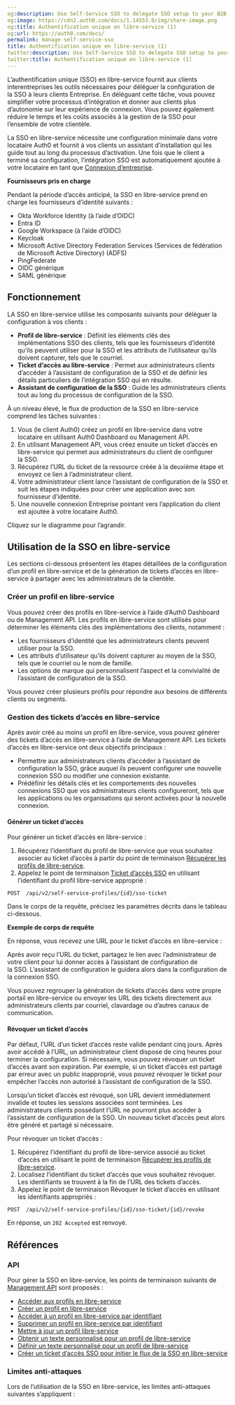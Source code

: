 ```yaml
---
og:description: Use Self-Service SSO to delegate SSO setup to your B2B customers.
og:image: https://cdn2.auth0.com/docs/1.14553.0/img/share-image.png
og:title: Authentification unique en libre-service (1)
og:url: https://auth0.com/docs/
permalink: manage-self-service-sso
title: Authentification unique en libre-service (1)
twitter:description: Use Self-Service SSO to delegate SSO setup to your B2B customers.
twitter:title: Authentification unique en libre-service (1)
---
```




L’authentification unique (SSO) en libre-service fournit aux clients interentreprises les outils nécessaires pour déléguer la configuration de la SSO à leurs clients Entreprise. En déléguant cette tâche, vous pouvez simplifier votre processus d’intégration et donner aux clients plus d’autonomie sur leur expérience de connexion. Vous pouvez également réduire le temps et les coûts associés à la gestion de la SSO pour l’ensemble de votre clientèle. 

La SSO en libre-service nécessite une configuration minimale dans votre locataire Auth0 et fournit à vos clients un assistant d’installation qui les guide tout au long du processus d’activation. Une fois que le client a terminé sa configuration, l’intégration SSO est automatiquement ajoutée à votre locataire en tant que [Connexion d’entreprise](/enterprise-connections).

**Fournisseurs pris en charge**

Pendant la période d’accès anticipé, la SSO en libre-service prend en charge les fournisseurs d’identité suivants :

* Okta Workforce Identity (à l’aide d’OIDC)
* Entra ID
* Google Workspace (à l’aide d’OIDC)
* Keycloak
* Microsoft Active Directory Federation Services (Services de fédération de Microsoft Active Directory) (ADFS)
* PingFederate
* OIDC générique
* SAML générique

## Fonctionnement

LA SSO en libre-service utilise les composants suivants pour déléguer la configuration à vos clients :

* **Profil de libre-service** : Définit les éléments clés des implémentations SSO des clients, tels que les fournisseurs d’identité qu’ils peuvent utiliser pour la SSO et les attributs de l’utilisateur qu’ils doivent capturer, tels que le courriel.
* **Ticket d’accès au libre-service** : Permet aux administrateurs clients d’accéder à l’assistant de configuration de la SSO et de définir les détails particuliers de l’intégration SSO qui en résulte.
* **Assistant de configuration de la SSO** : Guide les administrateurs clients tout au long du processus de configuration de la SSO.

À un niveau élevé, le flux de production de la SSO en libre-service comprend les tâches suivantes : 

1. Vous (le client Auth0) créez un profil en libre-service dans votre locataire en utilisant Auth0 Dashboard ou Management API.
2. En utilisant Management API, vous créez ensuite un ticket d’accès en libre-service qui permet aux administrateurs du client de configurer la SSO.
3. Récupérez l’URL du ticket de la ressource créée à la deuxième étape et envoyez ce lien à l’administrateur client.
4. Votre administrateur client lance l’assistant de configuration de la SSO et suit les étapes indiquées pour créer une application avec son fournisseur d’identité.
5. Une nouvelle connexion Entreprise pointant vers l’application du client est ajoutée à votre locataire Auth0.

Cliquez sur le diagramme pour l’agrandir.

## Utilisation de la SSO en libre-service

Les sections ci-dessous présentent les étapes détaillées de la configuration d’un profil en libre-service et de la génération de tickets d’accès en libre-service à partager avec les administrateurs de la clientèle.

### Créer un profil en libre-service

Vous pouvez créer des profils en libre-service à l’aide d’Auth0 Dashboard ou de Management API. Les profils en libre-service sont utilisés pour déterminer les éléments clés des implémentations des clients, notamment :

* Les fournisseurs d’identité que les administrateurs clients peuvent utiliser pour la SSO.
* Les attributs d’utilisateur qu’ils doivent capturer au moyen de la SSO, tels que le courriel ou le nom de famille.
* Les options de marque qui personnalisent l’aspect et la convivialité de l’assistant de configuration de la SSO.

Vous pouvez créer plusieurs profils pour répondre aux besoins de différents clients ou segments. 



### Gestion des tickets d’accès en libre-service

Après avoir créé au moins un profil en libre-service, vous pouvez générer des tickets d’accès en libre-service à l’aide de Management API. Les tickets d’accès en libre-service ont deux objectifs principaux :

* Permettre aux administrateurs clients d’accéder à l’assistant de configuration la SSO, grâce auquel ils peuvent configurer une nouvelle connexion SSO ou modifier une connexion existante.
* Prédéfinir les détails clés et les comportements des nouvelles connexions SSO que vos administrateurs clients configureront, tels que les applications ou les organisations qui seront activées pour la nouvelle connexion.

#### Générer un ticket d’accès

Pour générer un ticket d’accès en libre-service :

1. Récupérez l’identifiant du profil de libre-service que vous souhaitez associer au ticket d’accès à partir du point de terminaison [Récupérer les profils de libre-service](/api/management/v2/self-service-profiles/get-self-service-profiles).
2. Appelez le point de terminaison [Ticket d’accès SSO](/api/management/v2/self-service-profiles/post-sso-ticket) en utilisant l’identifiant du profil libre-service approprié :

`POST  /api/v2/self-service-profiles/{id}/sso-ticket`

Dans le corps de la requête, précisez les paramètres décrits dans le tableau ci-dessous.





**Exemple de corps de requête**



En réponse, vous recevez une URL pour le ticket d’accès en libre-service : 





Après avoir reçu l’URL du ticket, partagez le lien avec l’administrateur de votre client pour lui donner accès à l’assistant de configuration de la SSO. L’assistant de configuration le guidera alors dans la configuration de la connexion SSO.

Vous pouvez regrouper la génération de tickets d’accès dans votre propre portail en libre-service ou envoyer les URL des tickets directement aux administrateurs clients par courriel, clavardage ou d’autres canaux de communication.

#### Révoquer un ticket d’accès

Par défaut, l’URL d’un ticket d’accès reste valide pendant cinq jours. Après avoir accédé à l’URL, un administrateur client dispose de cinq heures pour terminer la configuration. Si nécessaire, vous pouvez révoquer un ticket d’accès avant son expiration. Par exemple, si un ticket d’accès est partagé par erreur avec un public inapproprié, vous pouvez révoquer le ticket pour empêcher l’accès non autorisé à l’assistant de configuration de la SSO. 

Lorsqu’un ticket d’accès est révoqué, son URL devient immédiatement invalide et toutes les sessions associées sont terminées. Les administrateurs clients possédant l’URL ne pourront plus accéder à l’assistant de configuration de la SSO. Un nouveau ticket d’accès peut alors être généré et partagé si nécessaire.

Pour révoquer un ticket d’accès :

1. Récupérez l’identifiant du profil de libre-service associé au ticket d’accès en utilisant le point de terminaison [Récupérer les profils de libre-service](/api/management/v2/self-service-profiles/get-self-service-profiles).
2. Localisez l’identifiant du ticket d’accès que vous souhaitez révoquer. Les identifiants se trouvent à la fin de l’URL des tickets d’accès.
3. Appelez le point de terminaison Révoquer le ticket d’accès en utilisant les identifiants appropriés :

`POST  /api/v2/self-service-profiles/{id}/sso-ticket/{id}/revoke`

En réponse, un `202 Accepted` est renvoyé. 

## Références

### API

Pour gérer la SSO en libre-service, les points de terminaison suivants de [Management API](/api/management/v2/introduction) sont proposés :

* [Accéder aux profils en libre-service](/api/management/v2/self-service-profiles/get-self-service-profiles)
* [Créer un profil en libre-service](/api/management/v2/self-service-profiles/post-self-service-profiles)
* [Accéder à un profil en libre-service par identifiant](/api/management/v2/self-service-profiles/get-self-service-profiles-by-id)
* [Supprimer un profil en libre-service par identifiant](/api/management/v2/self-service-profiles/delete-self-service-profiles-by-id)
* [Mettre à jour un profil libre-service](/api/management/v2/self-service-profiles/patch-self-service-profiles-by-id)
* [Obtenir un texte personnalisé pour un profil de libre-service](/api/management/v2/self-service-profiles/get-self-service-profile-custom-text)
* [Définir un texte personnalisé pour un profil de libre-service](/api/management/v2/self-service-profiles/put-self-service-profile-custom-text)
* [Créer un ticket d’accès SSO pour initier le flux de la SSO en libre-service](/api/management/v2/self-service-profiles/post-sso-ticket)

### Limites anti-attaques

Lors de l’utilisation de la SSO en libre-service, les limites anti-attaques suivantes s’appliquent :